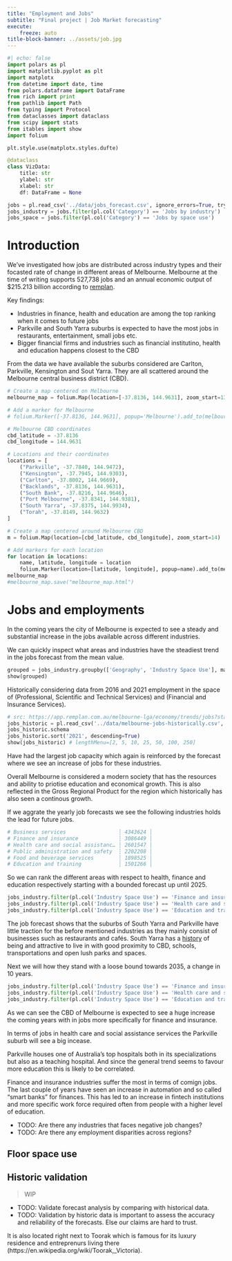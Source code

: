 ```yaml
---
title: "Employment and Jobs"
subtitle: "Final project | Job Market forecasting"
execute:
    freeze: auto
title-block-banner: ../assets/job.jpg
---
```


```python
#| echo: false
import polars as pl
import matplotlib.pyplot as plt
import matplotx
from datetime import date, time
from polars.dataframe import DataFrame
from rich import print
from pathlib import Path
from typing import Protocol
from dataclasses import dataclass
from scipy import stats
from itables import show
import folium

plt.style.use(matplotx.styles.dufte)

@dataclass
class VizData:
    title: str
    ylabel: str
    xlabel: str
    df: DataFrame = None

jobs = pl.read_csv('../data/jobs_forecast.csv', ignore_errors=True, try_parse_dates=True)
jobs_industry = jobs.filter(pl.col('Category') == 'Jobs by industry')
jobs_space = jobs.filter(pl.col('Category') == 'Jobs by space use')
```

# Introduction

We've investigated how jobs are distributed across industry types and their focasted rate of change in different areas of Melbourne. Melbourne at the time of writing supports 527,738 jobs and an annual economic output of $215.213 billion according to [remplan](https://app.remplan.com.au/melbourne-lga/economy/industries/wages-salaries?state=5wPkHA!AgXqf4O0phWmZ56h254YDTmTaIDlbFG1615cqNXNys4Ie0uGINhPPdKf24x).

Key findings:

- Industries in finance, health and education are among the top ranking when it comes to future jobs
- Parkville and South Yarra suburbs is expected to have the most jobs in restaurants, entertainment, small jobs etc.
- Bigger financial firms and industries such as financial institutino, health and education happens closest to the CBD

From the data we have available the suburbs considered are Carlton, Parkville, Kensington and Sout Yarra.
They are all scattered around the Melbourne central business district (CBD).

```python
# Create a map centered on Melbourne
melbourne_map = folium.Map(location=[-37.8136, 144.9631], zoom_start=13)

# Add a marker for Melbourne
# folium.Marker([-37.8136, 144.9631], popup='Melbourne').add_to(melbourne_map)

# Melbourne CBD coordinates
cbd_latitude = -37.8136
cbd_longitude = 144.9631

# Locations and their coordinates
locations = [
    ("Parkville", -37.7840, 144.9472),
    ("Kensington", -37.7945, 144.9303),
    ("Carlton", -37.8002, 144.9669),
    ("Backlands", -37.8136, 144.9631),
    ("South Bank", -37.8216, 144.9646),
    ("Port Melbourne", -37.8341, 144.9381),
    ("South Yarra", -37.8375, 144.9934),
    ("Torah", -37.8149, 144.9632)
]

# Create a map centered around Melbourne CBD
m = folium.Map(location=[cbd_latitude, cbd_longitude], zoom_start=14)

# Add markers for each location
for location in locations:
    name, latitude, longitude = location
    folium.Marker(location=[latitude, longitude], popup=name).add_to(melbourne_map)
melbourne_map
#melbourne_map.save("melbourne_map.html")
```

# Jobs and employments

In the coming years the city of Melbourne is expected to see a steady and substantial increase in the jobs available across different industries.
<!-- ```python
data = (jobs_industry
        .filter(pl.col('Industry Space Use') == 'Total jobs')
        .sort('Year')
        .groupby('Geography').agg([pl.col('Year'), pl.col('Value')]))
viz = VizData(title="Total jobs forecast, City of Melbourne", ylabel="Total jobs", xlabel="Year", df=data)
plt.bar(data['Year'], data['Value'])
#plt.plot(data['Year'], data['Value'])
plt.title(viz.title)
plt.ylabel(viz.ylabel)
plt.xlabel(viz.xlabel)
plt.show()
``` -->

We can quickly inspect what areas and industries have the steadiest trend in the jobs forecast from the mean value.
```python
grouped = jobs_industry.groupby(['Geography', 'Industry Space Use'], maintain_order=True).agg([pl.col('Value').mean()]).sort('Value', descending=True).limit(8)
show(grouped)
```

Historically considering data from 2016 and 2021 employment in the space of (Professional, Scientific and Technical Services) and (Financial and Insurance Services).
```python
# src: https://app.remplan.com.au/melbourne-lga/economy/trends/jobs?state=GLZrFN!az4VClkNKSYeGD6Uvqea6f0c4I6ZouPIWIKJhGI8hxx7AUwzL
jobs_historic = pl.read_csv('../data/melbourne-jobs-historically.csv', separator=';')
jobs_historic.schema
jobs_historic.sort('2021', descending=True)
show(jobs_historic) # lengthMenu=[2, 5, 10, 25, 50, 100, 250]
```
Have had the largest job capacity which again is reinforced by the forecast where we see an increase of jobs for these industries.

Overall Melbourne is considered a modern society that has the resources and ability to priotise  education and economical growth. This is also reflected in the Gross Regional Product for the region which historically has also seen a continous growth.

If we aggrate the yearly job forecasts we see the following industries holds the lead for future jobs.
```python
# Business services                 ┆ 4343624 │
# Finance and insurance             ┆ 3086449 │
# Health care and social assistanc… ┆ 2601547 │
# Public administration and safety  ┆ 2202208 │
# Food and beverage services        ┆ 1898525 │
# Education and training            ┆ 1501266 │
```

So we can rank the different areas with respect to health, finance and education respectively starting with a bounded forecast up until 2025.

```python
jobs_industry.filter(pl.col('Industry Space Use') == 'Finance and insurance').filter(pl.col('Year') <= 2025).with_columns(pl.col('Value').rank('min').alias('Rank')).sort('Rank', descending=True)
jobs_industry.filter(pl.col('Industry Space Use') == 'Health care and social assistance').filter(pl.col('Year') <= 2025).with_columns(pl.col('Value').rank().alias('Rank')).sort('Rank', descending=True)
jobs_industry.filter(pl.col('Industry Space Use') == 'Education and training').filter(pl.col('Year') <= 2025).with_columns(pl.col('Value').rank().alias('Rank')).sort('Rank', descending=True).limit(3)
```
The job forecast shows that the suburbs of South Yarra and Parkville have little traction for the before mentioned industries as they mainly consist of businesses such as restaurants and cafés. South Yarra has a [history](https://en.wikipedia.org/wiki/South_Yarra) of being and attractive to live in with good proximity to CBD, schools, transportations and open lush parks and spaces.

Next we will how they stand with a loose bound towards 2035, a change in 10 years.
```python
jobs_industry.filter(pl.col('Industry Space Use') == 'Finance and insurance').filter(pl.col('Year') <= 2035).with_columns(pl.col('Value').rank('min').alias('Rank')).sort('Rank', descending=True)
jobs_industry.filter(pl.col('Industry Space Use') == 'Health care and social assistance').filter(pl.col('Year') <= 2035).with_columns(pl.col('Value').rank().alias('Rank')).sort('Rank', descending=True)
jobs_industry.filter(pl.col('Industry Space Use') == 'Education and training').filter(pl.col('Year') <= 2035).with_columns(pl.col('Value').rank().alias('Rank')).sort('Rank', descending=True).limit(3)
```
As we can see the CBD of Melbourne is expected to see a huge increase the coming years with in jobs more specifically for finance and insurance.

In terms of jobs in health care and social assistance services the Parkville suburb will see a big incease.

Parkville houses one of Australia's top hospitals both in its specializations but also as a teaching hospital. And since the general trend seems to favour more education this is likely to be correlated.  

Finance and insurance industries suffer the most in terms of comign jobs. The last couple of years have seen an increase in automation
and so called "smart banks" for finances. This has led to an increase in fintech institutions and more specific work force required often from people with a higher level of education. 

- TODO: Are there any industries that faces negative job changes?
- TODO: Are there any employment disparities across regions?

## Floor space use

## Historic validation
> WIP

- TODO: Validate forecast analysis by comparing with historical data.
- TODO: Validation by historic data is important to assess the accuracy and reliability of the forecasts. Else our claims are hard to trust.

It is also located right next to Toorak which is famous for its luxury residence and entreprenurs living there (https://en.wikipedia.org/wiki/Toorak,_Victoria).